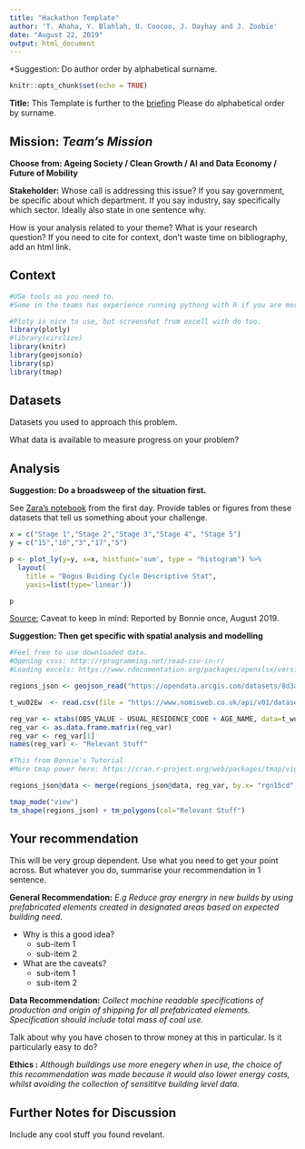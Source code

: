 ```yaml
---
title: "Hackathon Template"
author: 'T. Ahaha, Y. Blahlah, U. Coocoo, J. Dayhay and J. Zoobie'
date: "August 22, 2019"
output: html_document
---
```

*Suggestion: Do author order by alphabetical surname. 

```r
knitr::opts_chunk$set(echo = TRUE)
```
**Title:** This Template is further to the [briefing](https://docs.google.com/document/d/19l5ETeXW6ewFeC7ED96DAxnq7TOJkGgpuzvlKCosNZk/edit#) Please do alphabetical order by surname.

## **Mission: *Team's Mission* **
**Choose from: Ageing Society / Clean Growth / AI and Data Economy / Future of Mobility**

**Stakeholder:** Whose call is addressing this issue? If you say government, be specific about which department. If you say industry, say specifically which sector. Ideally also state in one sentence why.

How is your analysis related to your theme?
What is your research question? 
If you need to cite for context, don't waste time on bibliography, add an html link.

## Context
```r
#USe tools as you need to. 
#Some in the teams has experience running pythong with R if you are more comfy with that.

#Ploty is nice to use, but screenshot from excell with do too. 
library(plotly)
#library(circlize)
library(knitr)
library(geojsonio)
library(sp)
library(tmap)
```


## Datasets

Datasets you used to approach this problem. 

What data is available to measure progress on your problem?


## Analysis

**Suggestion: Do a broadsweep of the situation first.**

See [Zara's notebook](https://github.com/ss-asm/SS-ASM19-Materials/blob/master/Statistics/Statistics%201%20Zara%20Shabrina.Rmd) from the first day. Provide tables or figures from these datasets that tell us something about your challenge.

```r
x = c("Stage 1","Stage 2","Stage 3","Stage 4", "Stage 5")
y = c("15","10","3","17","5")

p <- plot_ly(y=y, x=x, histfunc='sum', type = "histogram") %>%
  layout(
    title = "Bogus Buiding Cycle Descriptive Stat",
    yaxis=list(type='linear'))

p
```
[Source:](https://plot.ly/create/?fid=RPlotBot:5278#/)
Caveat to keep in mind: Reported by Bonnie once, August 2019.

**Suggestion: Then get specific with spatial analysis and modelling**
```r
#Feel free to use downloaded data. 
#Opening csvs: http://rprogramming.net/read-csv-in-r/
#Loading excels: https://www.rdocumentation.org/packages/openxlsx/versions/4.1.0.1/topics/read.xlsx

regions_json <- geojson_read("https://opendata.arcgis.com/datasets/8d3a9e6e7bd445e2bdcc26cdf007eac7_1.geojson", what = "sp")

t_wu02Ew  <- read.csv(file = "https://www.nomisweb.co.uk/api/v01/dataset/NM_1206_1.data.csv?date=latest&usual_residence=2013265921...2013265930&place_of_work=2013265921...2013265930&age=0...6&measures=20100", header=TRUE)

reg_var <- xtabs(OBS_VALUE ~ USUAL_RESIDENCE_CODE + AGE_NAME, data=t_wu02Ew)
reg_var <- as.data.frame.matrix(reg_var) 
reg_var <- reg_var[1]
names(reg_var) <- "Relevant Stuff"

#This from Bonnie's Tutorial
#More tmap power here: https://cran.r-project.org/web/packages/tmap/vignettes/tmap-getstarted.html

regions_json@data <- merge(regions_json@data, reg_var, by.x= "rgn15cd", by.y=0 )
```


```r
tmap_mode("view")
tm_shape(regions_json) + tm_polygons(col="Relevant Stuff")
```

## Your recommendation

This will be very group dependent. Use what you need to get your point across. But whatever you do, summarise your recommendation in 1 sentence. 

**General Recommendation:** *E.g Reduce gray energry in new builds by using prefabricated elements created in designated areas based on expected building need.*

* Why is this a good idea?
   + sub-item 1
   + sub-item 2 
 
 * What are the caveats?
   + sub-item 1
   + sub-item 2 
 

**Data Recommendation:** *Collect machine readable specifications of production and origin of shipping for all prefabricated elements. Specification should include total mass of coal use.*

Talk about why you have chosen to throw money at this in particular. Is it particularly easy to do?

**Ethics :** *Although buildings use more enegery when in use, the choice of this recommendation was made because it would also lower energy costs, whilst avoiding the collection of sensititve building level data.*

## Further Notes for Discussion
Include any cool stuff you found revelant.

